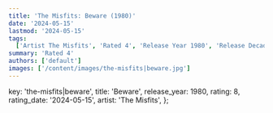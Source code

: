 ```yaml
---
title: 'The Misfits: Beware (1980)'
date: '2024-05-15'
lastmod: '2024-05-15'
tags:
  ['Artist The Misfits', 'Rated 4', 'Release Year 1980', 'Release Decade 1980']
summary: 'Rated 4'
authors: ['default']
images: ['/content/images/the-misfits|beware.jpg']
---
```


  key: 'the-misfits|beware',
  title: 'Beware',
  release_year: 1980,
  rating: 8,
  rating_date: '2024-05-15',
  artist: 'The Misfits',
};

<MusicRating data={data} />
